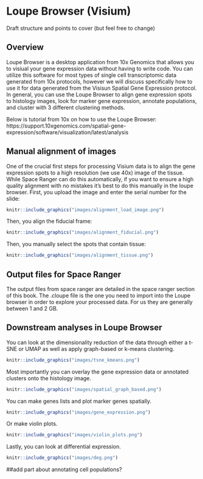 # Loupe Browser (Visium)

Draft structure and points to cover (but feel free to change)


## Overview
Loupe Browser is a desktop application from 10x Genomics that allows you to visiual your gene expression data without having to write code. You can utilize this software for most types of single cell transcriptomic data generated from 10x protocols, however we will discuss specifically how to use it for data generated from the Visisun Spatial Gene Expression protocol. In general, you can use the Loupe Browser to align gene expression spots to histology images, look for marker gene expression, annotate populations, and cluster with 3 different clustering methods. 

Below is tutorial from 10x on how to use the Loupe Browser:
https://support.10xgenomics.com/spatial-gene-expression/software/visualization/latest/analysis


## Manual alignment of images
One of the crucial first steps for processing Visium data is to align the gene expression spots to a high resolution (we use 40x) image of the tissue. While Space Ranger can do this automatically, if you want to ensure a high quality alignment with no mistakes it's best to do this manually in the loupe browser. First, you upload the image and enter the serial number for the slide:

```r
knitr::include_graphics("images/alignment_load_image.png")
```

Then, you align the fiducial frame:

```r
knitr::include_graphics("images/alignment_fiducial.png")
```

Then, you manually select the spots that contain tissue:

```r
knitr::include_graphics("images/alignment_tissue.png")
```

## Output files for Space Ranger
The output files from space ranger are detailed in the space ranger section of this book. The .cloupe file is the one you need to import into the Loupe browser in order to explore your processed data. For us they are generally between 1 and 2 GB. 

## Downstream analyses in Loupe Browser
You can look at the dimensionality reduction of the data through either a t-SNE or UMAP as well as apply graph-based or k-means clustering. 

```r
knitr::include_graphics("images/tsne_kmeans.png")
```

Most importantly you can overlay the gene expression data or annotated clusters onto the histology image. 

```r
knitr::include_graphics("images/spatial_graph_based.png")
```

You can make genes lists and plot marker genes spatially.

```r
knitr::include_graphics("images/gene_expression.png")
```

Or make violin plots.

```r
knitr::include_graphics("images/violin_plots.png")
```

Lastly, you can look at differential expression.

```r
knitr::include_graphics("images/deg.png")
```

##add part about annotating cell populations?



